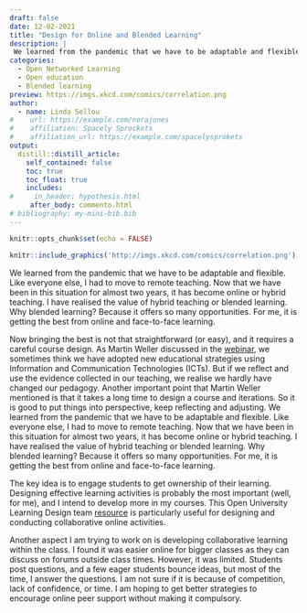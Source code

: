 ```yaml
---
draft: false
date: 12-02-2021
title: "Design for Online and Blended Learning"
description: |
 We learned from the pandemic that we have to be adaptable and flexible.
categories:
  - Open Networked Learning
  - Open education
  - Blended learning
preview: https://imgs.xkcd.com/comics/correlation.png
author:
  - name: Linda Sellou
#    url: https://example.com/norajones
#    affiliation: Spacely Sprockets
#    affiliation_url: https://example.com/spacelysprokets
output:
  distill::distill_article:
    self_contained: false
    toc: true
    toc_float: true
    includes:
#     in_header: hypothesis.html
     after_body: commento.html
# bibliography: my-mini-bib.bib
---
```



```r
knitr::opts_chunk$set(echo = FALSE)
```

```r
knitr::include_graphics('http://imgs.xkcd.com/comics/correlation.png')
```


We learned from the pandemic that we have to be adaptable and flexible. Like everyone else, I had to move to remote teaching. Now that we have been in this situation for almost two years, it has become online or hybrid teaching. I have realised the value of hybrid teaching or blended learning. Why blended learning? Because it offers so many opportunities. For me, it is getting the best from online and face-to-face learning.

Now bringing the best is not that straightforward (or easy), and it requires a careful course design. As Martin Weller discussed in the [webinar](https://www.youtube.com/watch?v=Fav9zsU1Zpo), we sometimes think we have adopted new educational strategies using Information and Communication Technologies (ICTs). But if we reflect and use the evidence collected in our teaching, we realise we hardly have changed our pedagogy. Another important point that Martin Weller mentioned is that it takes a long time to design a course and iterations. So it is good to put things into perspective, keep reflecting and adjusting. We learned from the pandemic that we have to be adaptable and flexible. Like everyone else, I had to move to remote teaching. Now that we have been in this situation for almost two years, it has become online or hybrid teaching. I have realised the value of hybrid teaching or blended learning. Why blended learning? Because it offers so many opportunities. For me, it is getting the best from online and face-to-face learning.
<!-- Now bringing the best is not that straightforward (or easy), and it requires a careful course design. As Martin Weller discussed in the [webinar](https://www.youtube.com/watch?v=Fav9zsU1Zpo), we sometimes think we have adopted new educational strategies using Information and Communication Technologies (ICTs). But if we reflect and use the evidence collected in our teaching, we realise we hardly have changed our pedagogy. Another important point that Martin Weller mentioned is that it takes a long time to design a We learned from the pandemic that we have to be adaptable and flexible. Like everyone else, I had to move to remote teaching. Now that we have been in this situation for almost two years, it has become online or hybrid teaching. I have realised the value of hybrid teaching or blended learning. Why blended learning? Because it offers so many opportunities. For me, it is getting the best from online and face-to-face learning. -->

<!-- Now bringing the best is not that straightforward (or easy), and it requires a careful course design. As Martin Weller discussed in the [webinar](https://www.youtube.com/watch?v=Fav9zsU1Zpo), we sometimes think we have adopted new educational strategies using Information and Communication Technologies (ICTs). But if we reflect and use the evidence collected in our teaching, we realise we hardly have changed our pedagogy. Another important point that Martin Weller mentioned is that it takes a long time to design a course and iterations. So it is good to put things into perspective, keep reflecting and adjusting. -->

The key idea is to engage students to get ownership of their learning. Designing effective learning activities is probably the most important (well, for me), and I intend to develop more in my courses. This Open University Learning Design team [resource](http://www.open.ac.uk/blogs/learning-design/wp-content/uploads/2021/05/Collaborative-activities-booklet-V2.5-compressed-5.pdf) is particularly useful for designing and conducting collaborative online activities.

Another aspect I am trying to work on is developing collaborative learning within the class. I found it was easier online for bigger classes as they can discuss on forums outside class times. However, it was limited. Students post questions, and a few eager students bounce ideas, but most of the time, I answer the questions. I am not sure if it is because of competition, lack of confidence, or time. I am hoping to get better strategies to encourage online peer support without making it compulsory.
